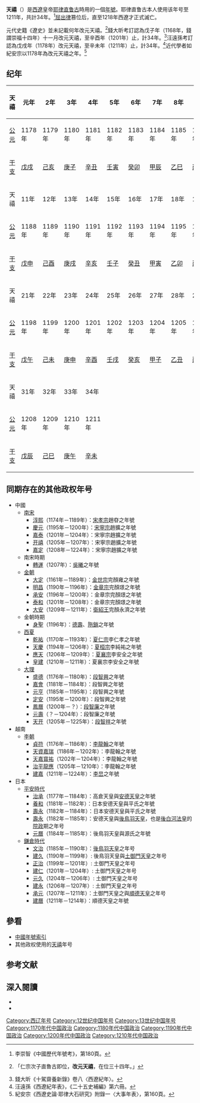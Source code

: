 {{Eranamebox|年号=天禧
|起讫时间= 1178年－1211年
|政权= [[西辽|西辽]]
|帝王= [[耶律直鲁古|耶律直鲁古]]
|历时= 34年
|timeline= <timeline>
ImageSize  = width:200 height:50
PlotArea   = width:180 height:30 left:10 bottom:20
TimeAxis   = orientation:horizontal
DateFormat = yyyy
Period     = from:1123 till:1218
AlignBars  = early
ScaleMajor = increment:50 start:1123
Colors =
  id:canvas value:rgb(1,1,0.85)
BackgroundColors = canvas:canvas
PlotData =
  width:15 color:black
  bar:era from:start till:end
  bar:era from:1178 till:1211 color:red
</timeline>
|说明= <span style="color: red;">天禧</span>在西辽的位置
}}
'''天禧'''（{{kj|1178年||1211年|}}）是[[西遼|西遼]]皇帝[[耶律直鲁古|耶律直鲁古]]時用的一個[[年號|年號]]。耶律直鲁古本人使用该年号至1211年，共計34年。<ref>李崇智《中國歷代年號考》，第180頁。</ref>[[屈出律|屈出律]]篡位后，直至1218年西遼才正式滅亡。

元代史籍《遼史》並未記載何年改元天禧。<ref>{{cite wikisource|title=遼史本紀第三十耳律大石|last=脫脫|wslink=zh:遼史/卷30}}「仁宗次子直魯古即位，'''改元天禧'''，在位三十四年。」</ref>錢大昕考訂認為戊子年（1168年，錢謂崇福十四年）十一月改元天禧，至辛酉年（1201年）止，計34年。<ref>錢大昕《十駕齋養新錄》卷八〈西遼紀年〉。</ref>汪遠孫考訂認為戊戌年（1178年）改元天禧，至辛未年（1211年）止，計34年。<ref>汪遠孫《西遼紀年表》，《二十五史補編》第六冊。</ref>近代學者如紀安宗以1178年為改元天禧之年。<ref>紀安宗《西遼史論·耶律大石研究》附錄一〈大事年表〉，第160頁。</ref>

==纪年==
{| class="wikitable" style="text-align:center"
!天禧!!元年!!2年!!3年!!4年!!5年!!6年!!7年!!8年!!9年!!10年
|-
![[公元|公元]]
|1178年||1179年||1180年||1181年||1182年||1183年||1184年||1185年||1186年||1187年
|-
![[干支|干支]]
|[[戊戌|戊戌]]||[[己亥|己亥]]||[[庚子|庚子]]||[[辛丑|辛丑]]||[[壬寅|壬寅]]||[[癸卯|癸卯]]||[[甲辰|甲辰]]||[[乙巳|乙巳]]||[[丙午|丙午]]||[[丁未|丁未]]
|-
!天禧!!11年!!12年!!13年!!14年!!15年!!16年!!17年!!18年!!19年!!20年
|-
![[公元纪年|公元]]
|1188年||1189年||1190年||1191年||1192年||1193年||1194年||1195年||1196年||1197年
|-
![[干支纪年|干支]]
|[[戊申|戊申]]||[[己酉|己酉]]||[[庚戌|庚戌]]||[[辛亥|辛亥]]||[[壬子|壬子]]||[[癸丑|癸丑]]||[[甲寅|甲寅]]||[[乙卯|乙卯]]||[[丙辰|丙辰]]||[[丁巳|丁巳]]
|-
!天禧!!21年!!22年!!23年!!24年!!25年!!26年!!27年!!28年!!29年!!30年
|-
![[公元|公元]]
|1198年||1199年||1200年||1201年||1202年||1203年||1204年||1205年||1206年||1207年
|-
![[干支|干支]]
|[[戊午|戊午]]||[[己未|己未]]||[[庚申|庚申]]||[[辛酉|辛酉]]||[[壬戌|壬戌]]||[[癸亥|癸亥]]||[[甲子|甲子]]||[[乙丑|乙丑]]||[[丙寅|丙寅]]||[[丁卯|丁卯]]
|-
!天禧!!31年!!32年!!33年!!34年
|-
![[公元|公元]]
|1208年||1209年||1210年||1211年
|-
![[干支|干支]]
|[[戊辰|戊辰]]||[[己巳|己巳]]||[[庚午|庚午]]||[[辛未|辛未]]
|}

==同期存在的其他政权年号==
*中國
**[[南宋|南宋]]
***[[淳熙|淳熙]]（1174年－1189年）：[[宋孝宗|宋孝宗]]趙昚之年號
***[[慶元_(年號)|慶元]]（1195年－1200年）：[[宋寧宗|宋寧宗]]趙擴之年號
***[[嘉泰|嘉泰]]（1201年－1204年）：宋寧宗趙擴之年號
***[[开禧|开禧]]（1205年－1207年）：宋寧宗趙擴之年號
***[[嘉定_(年號)|嘉定]]（1208年－1224年）：宋寧宗趙擴之年號
**南宋時期
***[[轉運_(吳曦)|轉運]]（1207年）：[[吳曦|吳曦]]之年號
**[[金朝|金朝]]
***[[大定_(金朝)|大定]]（1161年－1189年）：[[金世宗|金世宗]]完顏雍之年號
***[[明昌|明昌]]（1190年－1196年）：[[金章宗|金章宗]]完顏璟之年號
***[[承安_(金朝)|承安]]（1196年－1200年）：金章宗完顏璟之年號
***[[泰和_(年号)|泰和]]（1201年－1208年）：金章宗完顏璟之年號
***[[大安_(金朝)|大安]]（1209年－1211年）：[[完颜永济|衛紹王]]完顏永濟之年號
**金朝時期
***[[身聖|身聖]]（1196年）：[[耶律德寿|德壽]]、[[陁鎖|陁鎖]]之年號
**[[西夏|西夏]]
***[[乾祐_(西夏)|乾祐]]（1170年－1193年）：[[夏仁宗|夏仁宗]]李仁孝之年號
***[[天慶_(西夏)|天慶]]（1194年－1206年）：[[夏桓宗|夏桓宗]]李純祐之年號
***[[應天_(西夏)|應天]]（1206年－1209年）：[[夏襄宗|夏襄宗]]李安全之年號
***[[皇建_(西夏)|皇建]]（1210年－1211年）：夏襄宗李安全之年號
**[[大理國|大理]]
***[[盛德_(大理)|盛德]]（1176年－1180年）：[[段智興|段智興]]之年號
***[[嘉會|嘉會]]（1181年－1184年）：段智興之年號
***[[元亨_(大理)|元亨]]（1185年－1195年）：段智興之年號
***[[定安_(大理)|定安]]（1195年－1200年）：段智興之年號
***[[鳳曆_(大理)|鳳曆]]（1200年－？）：[[段智廉|段智廉]]之年號
***[[元壽_(大理)|元壽]]（？－1204年）：段智廉之年號
***[[天开|天开]]（1205年－1225年）：[[段智祥|段智祥]]之年號
*越南
**[[李朝_(越南)|李朝]]
***[[貞符|貞符]]（1176年－1186年）：[[李高宗|李龍翰]]之年號
***[[天資嘉瑞|天資嘉瑞]]（1186年－1202年）：李龍翰之年號
***[[天嘉寳祐|天嘉寳祐]]（1202年－1204年）：李龍翰之年號
***[[治平龍應|治平龍應]]（1205年－1210年）：李龍翰之年號
***[[建嘉|建嘉]]（1211年－1224年）：[[李惠宗|李旵]]之年號
*日本
**[[平安時代|平安時代]]
***[[治承|治承]]（1177年－1184年）：高倉天皇與[[安德天皇|安德天皇]]之年號
***[[養和|養和]]（1181年－1182年）：日本安德天皇與平氏之年號
***[[壽永|壽永]]（1182年－1184年）：日本安德天皇與平氏之年號
***[[壽永|壽永]]（1182年－1185年）：安德天皇與[[後鳥羽天皇|後鳥羽天皇]]，也是[[後白河法皇|後白河法皇]]的[[院政|院政]]期之年号
***[[元曆|元曆]]（1184年－1185年）：後鳥羽天皇與源氏之年號
**[[鎌倉時代|鎌倉時代]]
***[[文治_(日本)|文治]]（1185年－1190年）：[[後鳥羽天皇|後鳥羽天皇]]之年号
***[[建久|建久]]（1190年－1199年）: 後鳥羽天皇與[[土御門天皇|土御門天皇]]之年号
***[[正治_(日本)|正治]]（1199年－1201年）: 土御門天皇之年号
***[[建仁|建仁]]（1201年－1204年）: 土御門天皇之年号
***[[元久|元久]]（1204年－1206年）: 土御門天皇之年号
***[[建永|建永]]（1206年－1207年）: 土御門天皇之年号 
***[[承元|承元]]（1207年－1211年）：土御門天皇之與[[順德天皇|順德天皇]]之年号
***[[建曆|建曆]]（1211年－1214年）：順德天皇之年號

==參看==
*[[中国年号列表#西遼|中國年號索引]]
*其他政权使用的[[天禧|天禧]]年号

==参考文献==
{{Reflist}}

==深入閱讀==
<div>
*{{Cite book|author=[[李崇智|李崇智]]|title=中國歷代年號考|format=|url=|date=2004年12月|publisher=中華書局|location=北京|id=ISBN 7101025129}}
*{{Cite book|author=[[鄧洪波|鄧洪波]]|title=東亞歷史年表|format=pdf|url=http://www.eastasia.ntu.edu.tw/chinese/05_a04.htm|date=2005年3月|publisher=國立臺灣大學東亞經典與文化研究計劃|location=臺北|id=ISBN 9789860005189|access-date=2021-11-28|archive-date=2007-08-25|archive-url=https://web.archive.org/web/20070825002742/http://www.eastasia.ntu.edu.tw/chinese/05_a04.htm}}
</div>

{{年号|[[崇福|崇福]]|[[中国年号列表|西辽年号]]|--}}
{{辽朝年号}}

[[Category:西辽年号|Category:西辽年号]]
[[Category:12世纪中国年号|Category:12世纪中国年号]]
[[Category:13世纪中国年号|Category:13世纪中国年号]]
[[Category:1170年代中国政治|Category:1170年代中国政治]]
[[Category:1180年代中国政治|Category:1180年代中国政治]]
[[Category:1190年代中国政治|Category:1190年代中国政治]]
[[Category:1200年代中国政治|Category:1200年代中国政治]]
[[Category:1210年代中国政治|Category:1210年代中国政治]]